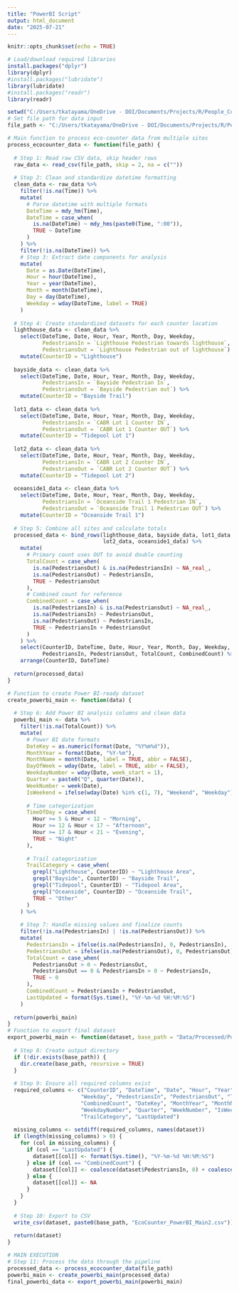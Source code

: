 ```yaml
---
title: "PowerBI Script"
output: html_document
date: "2025-07-21"
---
```


```r
knitr::opts_chunk$set(echo = TRUE)

# Load/download required libraries
install.packages("dplyr")
library(dplyr)
#install.packages("lubridate")
library(lubridate)
#install.packages("readr")
library(readr)
```

```r
setwd("C:/Users/tkatayama/OneDrive - DOI/Documents/Projects/R/People_Counter/")
# Set file path for data input
file_path <- "C:/Users/tkatayama/OneDrive - DOI/Documents/Projects/R/People_Counter/Data/Raw/All_20250507_0728.csv"

# Main function to process eco-counter data from multiple sites
process_ecocounter_data <- function(file_path) {
  
  # Step 1: Read raw CSV data, skip header rows
  raw_data <- read_csv(file_path, skip = 2, na = c(""))
 
  # Step 2: Clean and standardize datetime formatting
  clean_data <- raw_data %>%
    filter(!is.na(Time)) %>%
    mutate(
      # Parse datetime with multiple formats
      DateTime = mdy_hm(Time),
      DateTime = case_when(
        is.na(DateTime) ~ mdy_hms(paste0(Time, ":00")),
        TRUE ~ DateTime
      )
    ) %>%
    filter(!is.na(DateTime)) %>%
    # Step 3: Extract date components for analysis
    mutate(
      Date = as.Date(DateTime),
      Hour = hour(DateTime),
      Year = year(DateTime),
      Month = month(DateTime),
      Day = day(DateTime),
      Weekday = wday(DateTime, label = TRUE)
    )
 
  # Step 4: Create standardized datasets for each counter location
  lighthouse_data <- clean_data %>%
    select(DateTime, Date, Hour, Year, Month, Day, Weekday,
           PedestriansIn = `Lighthouse Pedestrian towards lighthouse`,
           PedestriansOut = `Lighthouse Pedestrian out of lighthouse`) %>%
    mutate(CounterID = "Lighthouse")
 
  bayside_data <- clean_data %>%
    select(DateTime, Date, Hour, Year, Month, Day, Weekday,
           PedestriansIn = `Bayside Pedestrian In`,
           PedestriansOut = `Bayside Pedestrian out`) %>%
    mutate(CounterID = "Bayside Trail")
 
  lot1_data <- clean_data %>%
    select(DateTime, Date, Hour, Year, Month, Day, Weekday,
           PedestriansIn = `CABR Lot 1 Counter IN`,
           PedestriansOut = `CABR Lot 1 Counter OUT`) %>%
    mutate(CounterID = "Tidepool Lot 1")
 
  lot2_data <- clean_data %>%
    select(DateTime, Date, Hour, Year, Month, Day, Weekday,
           PedestriansIn = `CABR Lot 2 Counter IN`,
           PedestriansOut = `CABR Lot 2 Counter OUT`) %>%
    mutate(CounterID = "Tidepool Lot 2")
 
  oceanside1_data <- clean_data %>%
    select(DateTime, Date, Hour, Year, Month, Day, Weekday,
           PedestriansIn = `Oceanside Trail 1 Pedestrian IN`,
           PedestriansOut = `Oceanside Trail 1 Pedestrian OUT`) %>%
    mutate(CounterID = "Oceanside Trail 1")
 
  # Step 5: Combine all sites and calculate totals
  processed_data <- bind_rows(lighthouse_data, bayside_data, lot1_data,
                              lot2_data, oceanside1_data) %>%
    mutate(
      # Primary count uses OUT to avoid double counting
      TotalCount = case_when(
        is.na(PedestriansOut) & is.na(PedestriansIn) ~ NA_real_,
        is.na(PedestriansOut) ~ PedestriansIn,
        TRUE ~ PedestriansOut
      ),
      # Combined count for reference
      CombinedCount = case_when(
        is.na(PedestriansIn) & is.na(PedestriansOut) ~ NA_real_,
        is.na(PedestriansIn) ~ PedestriansOut,
        is.na(PedestriansOut) ~ PedestriansIn,
        TRUE ~ PedestriansIn + PedestriansOut
      )
    ) %>%
    select(CounterID, DateTime, Date, Hour, Year, Month, Day, Weekday,
           PedestriansIn, PedestriansOut, TotalCount, CombinedCount) %>%
    arrange(CounterID, DateTime)
 
  return(processed_data)
}

# Function to create Power BI-ready dataset
create_powerbi_main <- function(data) {
  
  # Step 6: Add Power BI analysis columns and clean data
  powerbi_main <- data %>%
    filter(!is.na(TotalCount)) %>%
    mutate(
      # Power BI date formats
      DateKey = as.numeric(format(Date, "%Y%m%d")),
      MonthYear = format(Date, "%Y-%m"),
      MonthName = month(Date, label = TRUE, abbr = FALSE),
      DayOfWeek = wday(Date, label = TRUE, abbr = FALSE),
      WeekdayNumber = wday(Date, week_start = 1),
      Quarter = paste0("Q", quarter(Date)),
      WeekNumber = week(Date),
      IsWeekend = ifelse(wday(Date) %in% c(1, 7), "Weekend", "Weekday"),
      
      # Time categorization
      TimeOfDay = case_when(
        Hour >= 5 & Hour < 12 ~ "Morning",
        Hour >= 12 & Hour < 17 ~ "Afternoon",
        Hour >= 17 & Hour < 21 ~ "Evening",
        TRUE ~ "Night"
      ),
      
      # Trail categorization
      TrailCategory = case_when(
        grepl("Lighthouse", CounterID) ~ "Lighthouse Area",
        grepl("Bayside", CounterID) ~ "Bayside Trail",
        grepl("Tidepool", CounterID) ~ "Tidepool Area",
        grepl("Oceanside", CounterID) ~ "Oceanside Trail",
        TRUE ~ "Other"
      )
    ) %>%
    
    # Step 7: Handle missing values and finalize counts
    filter(!is.na(PedestriansIn) | !is.na(PedestriansOut)) %>%
    mutate(
      PedestriansIn = ifelse(is.na(PedestriansIn), 0, PedestriansIn),
      PedestriansOut = ifelse(is.na(PedestriansOut), 0, PedestriansOut),
      TotalCount = case_when(
        PedestriansOut > 0 ~ PedestriansOut,
        PedestriansOut == 0 & PedestriansIn > 0 ~ PedestriansIn,
        TRUE ~ 0
      ),
      CombinedCount = PedestriansIn + PedestriansOut,
      LastUpdated = format(Sys.time(), "%Y-%m-%d %H:%M:%S")
    )
 
  return(powerbi_main)
}
# Function to export final dataset
export_powerbi_main <- function(dataset, base_path = "Data/Processed/PowerBI/") {
  
  # Step 8: Create output directory
  if (!dir.exists(base_path)) {
    dir.create(base_path, recursive = TRUE)
  }
  
  # Step 9: Ensure all required columns exist
  required_columns <- c("CounterID", "DateTime", "Date", "Hour", "Year", "Month", "Day", 
                       "Weekday", "PedestriansIn", "PedestriansOut", "TotalCount", 
                       "CombinedCount", "DateKey", "MonthYear", "MonthName", "DayOfWeek", 
                       "WeekdayNumber", "Quarter", "WeekNumber", "IsWeekend", "TimeOfDay", 
                       "TrailCategory", "LastUpdated")
  
  missing_columns <- setdiff(required_columns, names(dataset))
  if (length(missing_columns) > 0) {
    for (col in missing_columns) {
      if (col == "LastUpdated") {
        dataset[[col]] <- format(Sys.time(), "%Y-%m-%d %H:%M:%S")
      } else if (col == "CombinedCount") {
        dataset[[col]] <- coalesce(dataset$PedestriansIn, 0) + coalesce(dataset$PedestriansOut, 0)
      } else {
        dataset[[col]] <- NA
      }
    }
  }
  
  # Step 10: Export to CSV
  write_csv(dataset, paste0(base_path, "EcoCounter_PowerBI_Main2.csv"))
  
  return(dataset)
}

# MAIN EXECUTION
# Step 11: Process the data through the pipeline
processed_data <- process_ecocounter_data(file_path)
powerbi_main <- create_powerbi_main(processed_data)
final_powerbi_data <- export_powerbi_main(powerbi_main)

```
